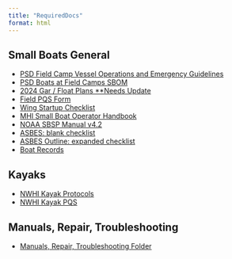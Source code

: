 ```yaml
---
title: "RequiredDocs"
format: html
---
```



## Small Boats General
-   [PSD Field Camp Vessel Operations and Emergency Guidelines](https://docs.google.com/document/d/1NNs68DoSrELyjusWC1ZVkR8MjxJ9XsHQMeryGB4mAsc/edit?usp=sharing){.external target="_blank"}
-   [PSD Boats at Field Camps SBOM](https://docs.google.com/document/d/14xw06I7E52enabGMfuVMNpzqJao3wkw24knXqoz1ZL4/edit?usp=sharing){.external target="_blank"}
-   [2024 Gar / Float Plans **Needs Update](https://docs.google.com/spreadsheets/d/1Q0fi4Fb4SnI79GKxBAYN0xUPH0uXd02cwWSKfsuZV6E/edit?usp=sharing){.external target="_blank"}
-   [Field PQS Form](https://docs.google.com/document/d/1nDJvj6X5NPyWEE5J8D0v2NPDWdXy-hNx/edit?usp=sharing&ouid=111160936144270501572&rtpof=true&sd=true){.external target="_blank"}
-   [Wing Startup Checklist](https://docs.google.com/document/d/1bdI5ne8_HlYQ42hODiteC1RXjdVAizaC3cjTnZFEYrQ/edit?usp=sharing){.external target="_blank"}
-   [MHI Small Boat Operator Handbook](https://drive.google.com/file/d/1DgNCcmMHE9xOkrIXJXx3rUcFLT-p0nwW/view?usp=drive_link){.external target="_blank"}
-   [NOAA SBSP Manual v4.2](https://drive.google.com/file/d/1jgDs4ywqKSD_fk4wWVu4S_iZJNfNVMz5/view?usp=sharing){.external target="_blank"}
-   [ASBES: blank checklist](https://drive.google.com/file/d/1bO7-08xxpMmaOnxUXe4wAqOtHMjbSL7B/view?usp=sharing){.external target="_blank"}
-   [ASBES Outline: expanded checklist](https://drive.google.com/file/d/1X_s4v9v8ePQGCMslK2hiFjY272SuzLX3/view?usp=sharing){.external target="_blank"}
-   [Boat Records](https://drive.google.com/drive/folders/1muNBLvxE2ePJzXzY3mYkuwuqvhmDmtqb?usp=drive_link){.external target="_blank"}


## Kayaks
-   [NWHI Kayak Protocols](https://docs.google.com/document/d/1wtiQc4GI6ty-QAmoRidBUTmOI3M0vJewv8oE2USq6-U/edit?usp=sharing){.external target="_blank"}
-   [NWHI Kayak PQS](https://docs.google.com/document/d/1mbeCMh5m5a2_c5O8Gy7Z01WNTWygVtx7dLI4PKkowFA/edit?usp=sharing){.external target="_blank"}

## Manuals, Repair, Troubleshooting 
-   [Manuals, Repair, Troubleshooting Folder](https://drive.google.com/drive/folders/1LJqDz1iJRSaoxYTLboCmhufC2xD7qrFt?usp=drive_link){.external target="_blank"}
